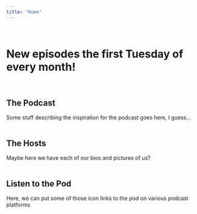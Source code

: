 ```yaml
---
title: "Home"
---
```

\

# New episodes the first Tuesday of every month!
\

## The Podcast
Some stuff describing the inspiration for the podcast goes here, I guess...
\
\

## The Hosts
Maybe here we have each of our bios and pictures of us?
\
\

## Listen to the Pod
Here, we can put some of those icon links to the pod on various podcast platforms
